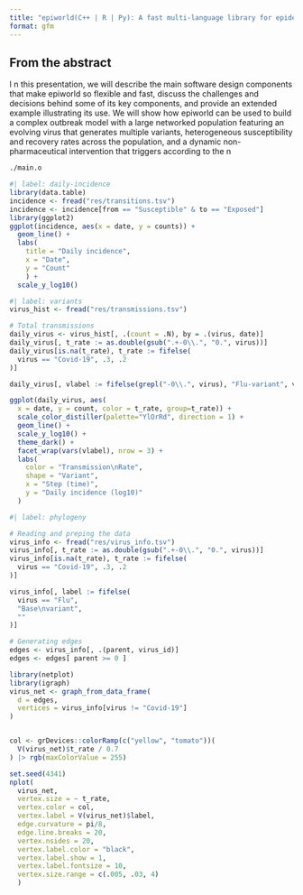 ```yaml
---
title: "epiworld(C++ | R | Py): A fast multi-language library for epidemiological agent-based models"
format: gfm
---
```


## From the abstract

I n this presentation, we will describe the main software design components that make epiworld so flexible and fast, discuss the challenges and decisions behind some of its key components, and provide an extended example illustrating its use. We will show how epiworld can be used to build a complex outbreak model with a large networked population featuring an evolving virus that generates multiple variants, heterogeneous susceptibility and recovery rates across the population, and a dynamic non-pharmaceutical intervention that triggers according to the n

```bash
./main.o
```


```r
#| label: daily-incidence
library(data.table)
incidence <- fread("res/transitions.tsv")
incidence <- incidence[from == "Susceptible" & to == "Exposed"]
library(ggplot2)
ggplot(incidence, aes(x = date, y = counts)) +
  geom_line() +
  labs(
    title = "Daily incidence",
    x = "Date",
    y = "Count"
    ) +
  scale_y_log10()
```



```r
#| label: variants
virus_hist <- fread("res/transmissions.tsv")

# Total transmissions
daily_virus <- virus_hist[, .(count = .N), by = .(virus, date)]
daily_virus[, t_rate := as.double(gsub(".+-0\\.", "0.", virus))]
daily_virus[is.na(t_rate), t_rate := fifelse(
  virus == "Covid-19", .3, .2
)]

daily_virus[, vlabel := fifelse(grepl("-0\\.", virus), "Flu-variant", virus)]

ggplot(daily_virus, aes(
  x = date, y = count, color = t_rate, group=t_rate)) +
  scale_color_distiller(palette="YlOrRd", direction = 1) +
  geom_line() +
  scale_y_log10() +
  theme_dark() +
  facet_wrap(vars(vlabel), nrow = 3) +
  labs(
    color = "Transmission\nRate",
    shape = "Variant",
    x = "Step (time)",
    y = "Daily incidence (log10)"
  )
```


```r
#| label: phylogeny

# Reading and preping the data
virus_info <- fread("res/virus_info.tsv")
virus_info[, t_rate := as.double(gsub(".+-0\\.", "0.", virus))]
virus_info[is.na(t_rate), t_rate := fifelse(
  virus == "Covid-19", .3, .2
)]

virus_info[, label := fifelse(
  virus == "Flu",
  "Base\nvariant",
  ""
)]

# Generating edges
edges <- virus_info[, .(parent, virus_id)]
edges <- edges[ parent >= 0 ]

library(netplot)
library(igraph)
virus_net <- graph_from_data_frame(
  d = edges,
  vertices = virus_info[virus != "Covid-19"]
)


col <- grDevices::colorRamp(c("yellow", "tomato"))(
  V(virus_net)$t_rate / 0.7
) |> rgb(maxColorValue = 255)

set.seed(4341)
nplot(
  virus_net,
  vertex.size = ~ t_rate,
  vertex.color = col,
  vertex.label = V(virus_net)$label,
  edge.curvature = pi/8,
  edge.line.breaks = 20,
  vertex.nsides = 20,
  vertex.label.color = "black",
  vertex.label.show = 1,
  vertex.label.fontsize = 10,
  vertex.size.range = c(.005, .03, 4)
  )

```